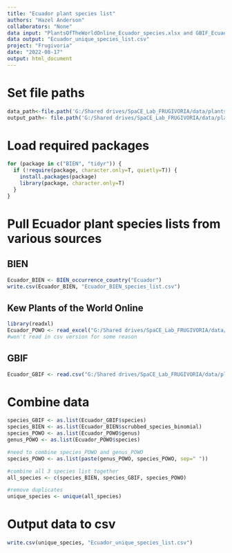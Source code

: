 ```yaml
---
title: "Ecuador plant species list"
authors: "Hazel Anderson"
collaborators: "None"
data input: "PlantsOfTheWorldOnline_Ecuador_species.xlsx and GBIF_Ecuador_PlantSpeciesList.csv"
data output: "Ecuador_unique_species_list.csv"
project: "Frugivoria"
date: "2022-08-17"
output: html_document
---
```

# Set file paths
```r
data_path<-file.path('G:/Shared drives/SpaCE_Lab_FRUGIVORIA/data/plants/L0')
output_path<- file.path('G:/Shared drives/SpaCE_Lab_FRUGIVORIA/data/plants/L0')
```

# Load required packages
```r
for (package in c("BIEN", "tidyr")) {
  if (!require(package, character.only=T, quietly=T)) {
    install.packages(package)
    library(package, character.only=T)
  }
}
```


# Pull Ecuador plant species lists from various sources

## BIEN
```r
Ecuador_BIEN <- BIEN_occurrence_country("Ecuador")
write.csv(Ecuador_BIEN, "Ecuador_BIEN_species_list.csv")
```


## Kew Plants of the World Online
```r
library(readxl)
Ecuador_POWO <- read_excel("G:/Shared drives/SpaCE_Lab_FRUGIVORIA/data/plants/L0/PlantsOfTheWorldOnline_Ecuador_species.xlsx")
#won't read in csv version for some reason
```

## GBIF
```r
Ecuador_GBIF <- read.csv("G:/Shared drives/SpaCE_Lab_FRUGIVORIA/data/plants/L0/GBIF_Ecuador_PlantSpeciesList.csv")
```

# Combine data
```r
species_GBIF <- as.list(Ecuador_GBIF$species)
species_BIEN <- as.list(Ecuador_BIEN$scrubbed_species_binomial)
species_POWO <- as.list(Ecuador_POWO$genus)
genus_POWO <- as.list(Ecuador_POWO$species)

#need to combine species_POWO and genus_POWO
species_POWO <- as.list(paste(genus_POWO, species_POWO, sep=" "))

#combine all 3 species list together
all_species <- c(species_BIEN, species_GBIF, species_POWO)

#remove duplicates
unique_species <- unique(all_species)

```

# Output data to csv
```r
write.csv(unique_species, "Ecuador_unique_species_list.csv")
```

